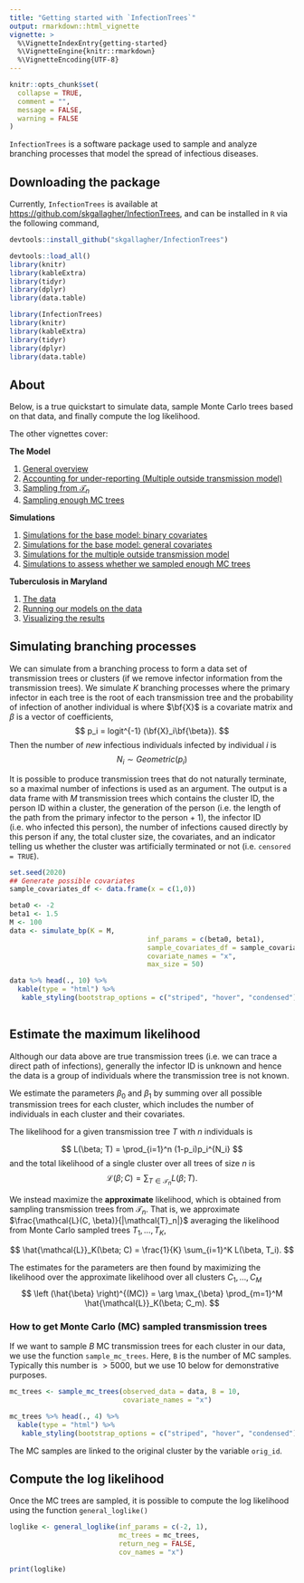 ```yaml
---
title: "Getting started with `InfectionTrees`"
output: rmarkdown::html_vignette
vignette: >
  %\VignetteIndexEntry{getting-started}
  %\VignetteEngine{knitr::rmarkdown}
  %\VignetteEncoding{UTF-8}
---
```


```r
knitr::opts_chunk$set(
  collapse = TRUE,
  comment = "",
  message = FALSE,
  warning = FALSE
)
```

`InfectionTrees` is a software package used to sample and analyze branching processes that model the spread of infectious diseases.


## Downloading the package

Currently, `InfectionTrees` is available at [https://github.com/skgallagher/InfectionTrees](https://github.com/skgallagher/InfectionTrees), and can be installed in `R` via the following command,

```r
devtools::install_github("skgallagher/InfectionTrees")

```

```r
devtools::load_all()
library(knitr)
library(kableExtra)
library(tidyr)
library(dplyr)
library(data.table)
```


```r
library(InfectionTrees)
library(knitr)
library(kableExtra)
library(tidyr)
library(dplyr)
library(data.table)
```

## About

Below, is a true quickstart to simulate data, sample Monte Carlo trees based on that data, and finally compute the log likelihood.

The other vignettes cover:

**The Model**

1. [General overview](not-built-vignettes/model-overview.html)
2. [Accounting for under-reporting (Multiple outside transmission model)](not-built-vignettes/multiple-outside-transmissions-model.html)
3. [Sampling from $\mathcal{T}_n$](not-built-vignettes/sampling-mc-trees.html)
3. [Sampling enough MC trees](not-built-vignettes/sampling-enough-mc-trees.html)


**Simulations**

1. [Simulations for the base model: binary covariates](not-built-vignettes/base-binary-simulations.html)
2. [Simulations for the base model: general covariates](not-built-vignettes/base-general-simulations.html)
2. [Simulations for the multiple outside transmission model](not-built-vignettes/multiple-outside-binary-simulations.html)
3. [Simulations to assess whether we sampled enough MC trees](simulations-enough-mc-trees.html)


**Tuberculosis in Maryland**

1. [The data](not-built-vignettes/tb-eda.html)
2. [Running our models on the data](not-built-vignettes/tb-data-base.html)
3. [Visualizing the results](not-built-vignettes/tb-data-vis.html)

## Simulating branching processes

We can simulate from a branching process to form a data set of transmission trees or clusters (if we remove infector information from the transmission trees).  We simulate $K$ branching processes where the primary infector in each tree is the root of each transmission tree and the probability of infection of another individual is where $\bf{X}$ is a covariate matrix and $\beta$ is a vector of coefficients,
$$
p_i = logit^{-1} (\bf{X}_i\bf{\beta}).
$$
Then the number of *new* infectious individuals infected by individual $i$ is
$$
N_i \sim Geometric(p_i)
$$

It is possible to produce transmission trees that do not naturally terminate, so a maximal number of infections is used as an argument.  The output is a data frame with $M$ transmission trees which contains the cluster ID, the person ID within a cluster, the generation of the person (i.e. the length of the path from the primary infector to the person + 1), the infector ID (i.e. who infected this person), the number of infections caused directly by this person if any, the total cluster size, the covariates, and an indicator telling us whether the cluster was artificially terminated or not (i.e. `censored = TRUE`).


```r
set.seed(2020)
## Generate possible covariates 
sample_covariates_df <- data.frame(x = c(1,0))

beta0 <- -2
beta1 <- 1.5
M <- 100
data <- simulate_bp(K = M,
                                  inf_params = c(beta0, beta1),
                                  sample_covariates_df = sample_covariates_df,
                                  covariate_names = "x",
                                  max_size = 50)

data %>% head(., 10) %>%
  kable(type = "html") %>%
   kable_styling(bootstrap_options = c("striped", "hover", "condensed"))
  
```

## Estimate the maximum likelihood

Although our data above are true transmission trees (i.e. we can trace a direct path of infections), generally the infector ID is unknown and hence the data is a group of individuals where the transmission tree is not known.

We estimate the parameters $\beta_0$ and $\beta_1$ by summing over all possible transmission trees for each cluster, which includes the number of individuals in each cluster and their covariates.

The likelihood for a given transmission tree $T$ with $n$ individuals is

$$
L(\beta; T) = \prod_{i=1}^n (1-p_i)p_i^{N_i}
$$
and the total likelihood of a single cluster over all trees of size $n$ is
$$
\mathcal{L}( \beta; C) = \sum_{T \in \mathcal{T}_n} L(\beta;T).
$$

We instead maximize the **approximate** likelihood, which is obtained from sampling transmission trees from $\mathcal{T}_n$.  That is, we approximate $\frac{\mathcal{L}(C, \beta)}{|\mathcal{T}_n|}$ averaging the likelihood from Monte Carlo sampled trees $T_1, \dots, T_K$,

$$
\hat{\mathcal{L}}_K(\beta; C) = \frac{1}{K} \sum_{i=1}^K L(\beta, T_i).
$$

The estimates for the parameters are then found by maximizing the likelihood over the approximate likelihood over all clusters $C_1, \dots, C_M$
$$
\left (\hat{\beta} \right)^{(MC)} = \arg \max_{\beta} \prod_{m=1}^M \hat{\mathcal{L}}_K(\beta; C_m).
$$


### How to get Monte Carlo (MC) sampled transmission trees

If we want to sample $B$ MC transmission trees for each cluster in our data, we use the function `sample_mc_trees`.  Here, `B` is the number of MC samples.  Typically this number is $>5000$, but we use 10 below for demonstrative purposes.


```r
mc_trees <- sample_mc_trees(observed_data = data, B = 10,
                            covariate_names = "x")

mc_trees %>% head(., 4) %>%
  kable(type = "html") %>%
   kable_styling(bootstrap_options = c("striped", "hover", "condensed"))
```
The MC samples are linked to the original cluster by the variable `orig_id`.

## Compute the log likelihood

Once the MC trees are sampled, it is possible to compute the log likelihood using the function `general_loglike()`

```r
loglike <- general_loglike(inf_params = c(-2, 1),
                           mc_trees = mc_trees,
                           return_neg = FALSE,
                           cov_names = "x")
                           
print(loglike)
```
